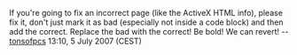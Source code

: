 If you're going to fix an incorrect page (like the ActiveX HTML info), please fix it, don't just mark it as bad (especially not inside a code block) and then add the correct.  Replace the bad with the correct! Be bold! We can revert!  --[[User:Tonsofpcs|tonsofpcs]] 13:10, 5 July 2007 (CEST)